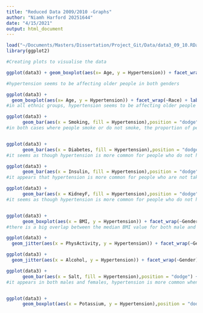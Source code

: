 ```yaml
---
title: "Reduced Data 2009/2010 -Graphs"
author: "Niamh Harford 20251644"
date: "4/15/2021"
output: html_document
---
```


```r
load("~/Documents/Masters/Dissertation/Project_Git/Data/data3_09_10.RData") 
library(ggplot2)
```


```r
#Creating plots to visualise the data

ggplot(data3) + geom_boxplot(aes(x= Age, y = Hypertension)) + facet_wrap(~Gender) + labs(x="Age", y = "Hypertension") + coord_flip()

#hypertension seems to be affecting older people in both genders

ggplot(data3) +
  geom_boxplot(aes(x= Age, y = Hypertension)) + facet_wrap(~Race) + labs(x="Age", y = "Hypertension") + coord_flip()
#in all ethnic groups, hypertension seems to be affecting older people

ggplot(data3) +
      geom_bar(aes(x = Smoking, fill = Hypertension),position = "dodge") + facet_wrap(~Gender) + xlab("Smoking") + labs(fill= " Have You Ever\n Been Told You\n Have Hypertension")
#in both cases where people smoke or do not smoke, the proportion of people that do not have hypertension is higher than those who do have it


ggplot(data3) +
      geom_bar(aes(x = Diabetes, fill = Hypertension),position = "dodge") + facet_wrap(~Gender) + labs(x="Diabetes") + labs(fill="Hypertension")
#it seems as though hypertension is more common for people who do not have diabetes, however for those that do have diabetes, there is a higher proportion of people who have hypertension

ggplot(data3) +
      geom_bar(aes(x = Insulin, fill = Hypertension),position = "dodge") + facet_wrap(~Gender) + labs(x="Insulin Intake") + labs(fill="Hypertension")
#it appears that hypertension is more common for people who are not taking insulin

ggplot(data3) +
      geom_bar(aes(x = KidneyF, fill = Hypertension),position = "dodge") + facet_wrap(~Gender) + labs(x="Kidney Failure") + labs(fill="Hypertension")
#it seems as though hypertension is more common for people who do not have kidney disease


ggplot(data3) +
      geom_boxplot(aes(x = BMI, y = Hypertension)) + facet_wrap(~Gender) + labs(x="BMI", y = "Hypertension") + coord_flip()
#there is a big overlap between the median BMI value for both male and females that both have heard from a doctor that they have hypertension and those that have not

ggplot(data3) +
  geom_jitter(aes(x = PhysActivity, y = Hypertension)) + facet_wrap(~Gender) + labs(x="Physical Activity") + coord_flip() 

ggplot(data3) +
  geom_jitter(aes(x = Alcohol, y = Hypertension)) + facet_wrap(~Gender) + labs(x="Alcohol") + coord_flip() 

ggplot(data3) +
      geom_bar(aes(x = Salt, fill = Hypertension),position = "dodge") + facet_wrap(~Gender) + labs(x="Salt") + labs(fill="Hypertension")
#it appears in both males and females, hypertension is more common when salt is "rarely" added to meals


ggplot(data3) +
      geom_boxplot(aes(x = Potassium, y = Hypertension),position = "dodge") + facet_wrap(~Gender) + labs(x="Potassium") + labs(fill="Hypertension") + coord_flip()
```


